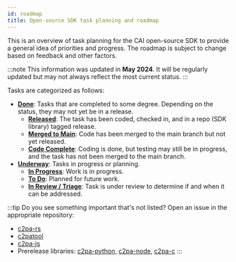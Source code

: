 ```yaml
---
id: roadmap
title: Open-source SDK task planning and roadmap
---
```


This is an overview of task planning for the CAI open-source SDK to provide a general idea of priorities and progress. The roadmap is subject to change based on feedback and other factors.

:::note
This information was updated in **May 2024**. It will be regularly updated but may not always reflect the most current status.
:::

Tasks are categorized as follows:

- [**Done**](#done): Tasks that are completed to some degree. Depending on the status, they may not yet be in a release.
  - [**Released**](#released): The task has been coded, checked in, and in a repo (SDK library) tagged release.
  - [**Merged to Main**](#merged-to-main): Code has been merged to the main branch but not yet released.
  - [**Code Complete**](#code-complete): Coding is done, but testing may still be in progress, and the task has not been merged to the main branch.
- [**Underway**](#underway): Tasks in progress or planning.
  - [**In Progress**](#in-progress): Work is in progress.
  - [**To Do**](#todo): Planned for future work.
  - [**In Review / Triage**](#in-review--triage): Task is under review to determine if and when it can be addressed.

:::tip
Do you see something important that's not listed? Open an issue in the appropriate repository:

- [c2pa-rs](https://github.com/contentauth/c2pa-rs/issues/new)
- [c2patool](https://github.com/contentauth/c2patool/issues/new)
- [c2pa-js](https://github.com/contentauth/c2pa-js/issues/new)
- Prerelease libraries: [c2pa-python](https://github.com/contentauth/c2pa-python/issues/new), [c2pa-node](https://github.com/contentauth/c2pa-node/issues/new), [c2pa-c](https://github.com/contentauth/c2pa-c/issues/new)
  :::


<div style={{ width: '800px' }}>
  <RoadMap name="roadmap" />
</div>
